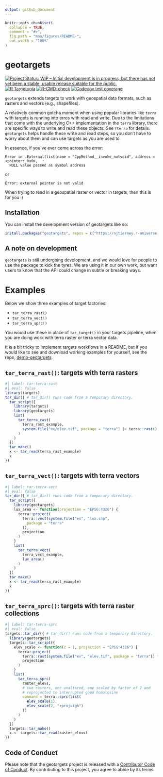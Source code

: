 ```yaml
---
output: github_document
---
```


<!-- README.md is generated from README.Rmd. Please edit that file -->

```r
knitr::opts_chunk$set(
  collapse = TRUE,
  comment = "#>",
  fig.path = "man/figures/README-",
  out.width = "100%"
)
```

# geotargets

<!-- badges: start -->
[![Project Status: WIP – Initial development is in progress, but there has not yet been a stable, usable release suitable for the public.](https://www.repostatus.org/badges/latest/wip.svg)](https://www.repostatus.org/#wip)
[![R Targetopia](https://img.shields.io/badge/R_Targetopia-member-blue?style=flat&labelColor=gray)](https://wlandau.github.io/targetopia/)
[![R-CMD-check](https://github.com/njtierney/geotargets/actions/workflows/R-CMD-check.yaml/badge.svg)](https://github.com/njtierney/geotargets/actions/workflows/R-CMD-check.yaml)
[![Codecov test coverage](https://codecov.io/gh/njtierney/geotargets/branch/master/graph/badge.svg)](https://app.codecov.io/gh/njtierney/geotargets?branch=master)
<!-- badges: end -->

`geotargets` extends targets to work with geospatial data formats, such as rasters and vectors (e.g., shapefiles). 

A relatively common gotcha moment when using popular libraries like `terra` with targets is running into erros with read and write. Due to the limitations that come with the underlying C++ implementation in the `terra` library, there are specific ways to write and read these objects. See `?terra` for details. `geotargets` helps handle these write and read steps, so you don't have to worry about them and can use targets as you are used to.

In essence, if you've ever come across the error:

```
Error in .External(list(name = "CppMethod__invoke_notvoid", address = <pointer: 0x0>,  : 
  NULL value passed as symbol address
```

or 

```
Error: external pointer is not valid
```

When trying to read in a geospatial raster or vector in targets, then this is for you :)

## Installation

You can install the development version of geotargets like so:

``` r
install.packages("geotargets", repos = c("https://njtierney.r-universe.dev", "https://cran.r-project.org"))
```

## A note on development

`geotargets` is still undergoing development, and we would love for people to use the package to kick the tyres. We are using it in our own work, but want users to know that the API could change in subtle or breaking ways.

# Examples

Below we show three examples of target factories:

- `tar_terra_rast()`
- `tar_terra_vect()`
- `tar_terra_sprc()`

You would use these in place of `tar_target()` in your targets pipeline, when you are doing work with terra raster or terra vector data.

It is a bit tricky to implement targets workflows in a README, but if you would like to see and download working examples for yourself, see the repo, [demo-geotargets](https://github.com/njtierney/demo-geotargets).

## `tar_terra_rast()`: targets with terra rasters

```r
#| label: tar-terra-rast
#| eval: false
library(targets)
tar_dir({ # tar_dir() runs code from a temporary directory.
  tar_script({
    library(targets)
    library(geotargets)
    list(
      tar_terra_rast(
        terra_rast_example,
        system.file("ex/elev.tif", package = "terra") |> terra::rast()
      )
    )
  })
  tar_make()
  x <- tar_read(terra_rast_example)
  x
})
```


## `tar_terra_vect()`: targets with terra vectors

```r
#| label: tar-terra-vect
#| eval: false
tar_dir({ # tar_dir() runs code from a temporary directory.
  tar_script({
    library(geotargets)
    lux_area <- function(projection = "EPSG:4326") {
      terra::project(
        terra::vect(system.file("ex", "lux.shp",
          package = "terra"
        )),
        projection
      )
    }
    list(
      tar_terra_vect(
        terra_vect_example,
        lux_area()
      )
    )
  })
  tar_make()
  x <- tar_read(terra_rast_example)
  x
})
```


## `tar_terra_sprc()`: targets with terra raster collections

```r
#| label: tar-terra-sprc
#| eval: false
targets::tar_dir({ # tar_dir() runs code from a temporary directory.
  library(geotargets)
  targets::tar_script({
    elev_scale <- function(z = 1, projection = "EPSG:4326") {
      terra::project(
        terra::rast(system.file("ex", "elev.tif", package = "terra")) * z,
        projection
      )
    }
    list(
      tar_terra_sprc(
        raster_elevs,
        # two rasters, one unaltered, one scaled by factor of 2 and
        # reprojected to interrupted good homolosine
        command = terra::sprc(list(
          elev_scale(1),
          elev_scale(2, "+proj=igh")
        ))
      )
    )
  })
  targets::tar_make()
  x <- targets::tar_read(raster_elevs)
})
```

## Code of Conduct

Please note that the geotargets project is released with a [Contributor Code of Conduct](https://contributor-covenant.org/version/2/1/CODE_OF_CONDUCT.html). By contributing to this project, you agree to abide by its terms.
